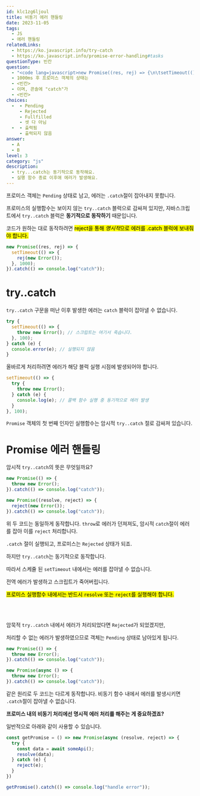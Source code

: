 ```yaml
---
id: klc1zg6ljoul
title: 비동기 에러 핸들링
date: 2023-11-05
tags:
  - JS
  - 에러 핸들링
relatedLinks:
  - https://ko.javascript.info/try-catch
  - https://ko.javascript.info/promise-error-handling#tasks
questionType: 빈칸
question:
  - "<code lang=javascript>new Promise((res, rej) => {\n\tsetTimeout(() => {\n\t\tthrow new Error();\n\t}, 1000);\n}).catch(() => console.log('catch'));</code>"
  - 1000ms 후 프로미스 객체의 상태는
  - <빈칸>
  - 이며, 콘솔에 "catch"가
  - <빈칸>
choices:
  -  - Pending
     - Rejected
     - Fullfilled
     - 셋 다 아님
  -  - 출력됨
     - 출력되지 않음
answer: 
  - A
  - B
level: 3
category: "js"
description:
  - try...catch는 동기적으로 동작해요.
  - 실행 함수 종료 이후애 에러가 발생해요.
---
```


프로미스 객체는 `Pending` 상태로 남고, 에러는 `.catch`절이 잡아내지 못합니다.

프로미스의 실행함수는 보이지 않는 `try..catch` 블럭으로 감싸져 있지만, 자바스크립트에서 `try..catch` 블럭은 <b>동기적으로 동작하기</b> 때문입니다.

코드가 원하는 대로 동작하려면 <mark>reject을 통해 *명시적*으로 에러를 .catch 블럭에 보내줘야 합니다.</mark>

```javascript
new Promise((res, rej) => {
  setTimeout(() => {
    rej(new Error());
  }, 1000);
}).catch(() => console.log("catch"));
```

# try..catch

`try..catch` 구문을 떠난 이후 발생한 에러는 `catch` 블럭이 잡아낼 수 없습니다.

```javascript
try {
  setTimeout(() => {
    throw new Error(); // 스크립트는 여기서 죽습니다.
  }, 100);
} catch (e) {
  console.error(e); // 실행되지 않음
}
```

올바르게 처리하려면 에러가 해당 블럭 실행 시점에 발생되어야 합니다.

```javascript
setTimeout(() => {
  try {
    throw new Error();
  } catch (e) {
    console.log(e); // 콜백 함수 실행 중 동기적으로 에러 발생
  }
}, 100);
```

`Promise` 객체의 첫 번째 인자인 실행함수는 암시적 `try..catch` 절로 감싸져 있습니다.

# Promise 에러 핸들링

암시적 `try..catch`의 뜻은 무엇일까요?

```javascript
new Promise(() => {
  throw new Error();
}).catch(() => console.log("catch"));

new Promise((resolve, reject) => {
  reject(new Error());
}).catch(() => console.log("catch"));
```

위 두 코드는 동일하게 동작합니다. `throw`로 에러가 던져져도, 암시적 `catch`절이 에러를 잡아 이를 `reject` 처리합니다.

`.catch` 절이 실행되고, 프로미스는 `Rejected` 상태가 되죠.

하지만 `try..catch`는 동기적으로 동작합니다.

따라서 스케쥴 된 `setTimeout` 내에서는 에러를 잡아낼 수 없습니다.

전역 에러가 발생하고 스크립트가 죽어버립니다.


<mark>프로미스 실행함수 내에서는 반드시 `resolve` 또는 `reject`를 실행해야 합니다.</mark>

<br />
<br />

암묵적 `try..catch` 내에서 에러가 처리되었다면 `Rejected`가 되었겠지만,

처리할 수 없는 에러가 발생하였으므로 객체는 `Pending` 상태로 남아있게 됩니다.

```javascript
new Promise(() => {
  throw new Error();
}).catch(() => console.log("catch"));

new Promise(async () => {
  throw new Error();
}).catch(() => console.log("catch"));
```

같은 원리로 두 코드는 다르게 동작합니다. 비동기 함수 내에서 에러를 발생시키면 `.catch`절이 잡아낼 수 없습니다.

<b>프로미스 내의 비동기 처리에선 명시적 에러 처리를 해주는 게 중요하겠죠?</b>

일반적으로 아래와 같이 사용할 수 있습니다.

```javascript
const getPromise = () => new Promise(async (resolve, reject) => {
  try {
    const data = await someApi();
    resolve(data);
  } catch (e) {
    reject(e);
  }
})

getPromise().catch(() => console.log("handle error"));
```
